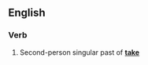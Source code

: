==English==

===Verb===
{{en-verb form}}

# {{archaic}} Second-person singular past of '''[[take]]'''
